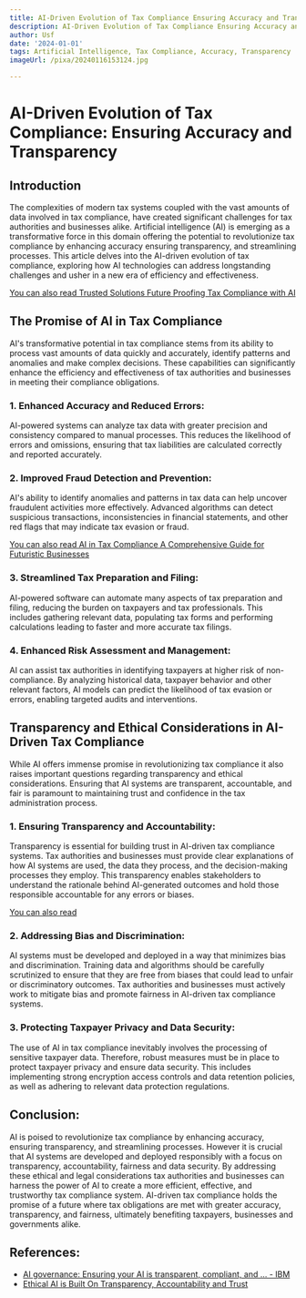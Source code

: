 ```yaml
---
title: AI-Driven Evolution of Tax Compliance Ensuring Accuracy and Transparency
description: AI-Driven Evolution of Tax Compliance Ensuring Accuracy and Transparency
author: Usf
date: '2024-01-01'
tags: Artificial Intelligence, Tax Compliance, Accuracy, Transparency
imageUrl: /pixa/20240116153124.jpg

---
```

# AI-Driven  Evolution of Tax Compliance:  Ensuring Accuracy and Transparency

## Introduction

The complexities of modern tax systems coupled with the vast amounts of data involved in tax compliance, have created significant challenges for tax authorities and businesses alike. Artificial intelligence (AI) is emerging as  a  transformative force in this  domain offering the potential to revolutionize  tax compliance  by enhancing accuracy ensuring transparency, and streamlining processes. This article delves into the AI-driven evolution of tax compliance, exploring how AI technologies can address longstanding challenges and usher in a new era of efficiency and effectiveness.

[You can also read Trusted Solutions Future  Proofing Tax Compliance with  AI](Trusted%20Solutions%20Future%20Proofing%20Tax%20Compliance%20with%20AI)


## The Promise of  AI  in Tax Compliance

AI's transformative potential in tax compliance stems from its ability to  process vast amounts of  data  quickly and accurately, identify patterns and anomalies and make complex decisions.  These capabilities can significantly enhance the efficiency and effectiveness  of tax authorities and businesses  in meeting their compliance  obligations.

### 1. Enhanced Accuracy and Reduced Errors:

AI-powered systems can analyze tax data with greater precision and consistency compared to  manual processes. This reduces the likelihood of errors and omissions, ensuring that tax  liabilities are calculated correctly and reported accurately.

### 2. Improved Fraud Detection and  Prevention:

AI's ability to identify  anomalies  and patterns in tax data can help uncover fraudulent activities more effectively. Advanced algorithms can detect suspicious transactions, inconsistencies in financial statements, and other red flags that may indicate tax evasion or fraud.

[You  can also read AI in Tax Compliance A Comprehensive Guide for Futuristic Businesses](AI%20in%20Tax%20Compliance%20A%20Comprehensive%20Guide%20for%20Futuristic%20Businesses)


### 3. Streamlined Tax Preparation and Filing:

AI-powered software can automate many aspects of  tax preparation and filing, reducing the burden on taxpayers and tax professionals.  This includes gathering relevant  data, populating tax forms and performing  calculations leading to faster and more accurate tax filings.

### 4. Enhanced Risk Assessment and  Management:

AI can assist tax authorities  in identifying taxpayers  at higher  risk  of non-compliance. By analyzing historical data, taxpayer  behavior and other relevant factors, AI models can predict the likelihood of  tax evasion or errors,  enabling targeted audits and interventions.

## Transparency and Ethical  Considerations in AI-Driven Tax Compliance

While AI offers immense promise in revolutionizing tax compliance  it also raises  important questions regarding  transparency  and ethical considerations. Ensuring that AI systems are transparent, accountable, and fair is  paramount to maintaining trust and confidence in the tax administration process.

### 1. Ensuring Transparency  and Accountability:

Transparency is essential for building trust in AI-driven tax compliance systems. Tax authorities and businesses must provide clear explanations of how AI systems are used,  the data they process, and  the decision-making processes they employ. This transparency enables stakeholders to understand the rationale behind AI-generated  outcomes and hold  those responsible accountable for any errors or biases.

[You can also read ]()


### 2. Addressing Bias and Discrimination:

AI systems must  be developed and deployed in a way that minimizes bias and discrimination. Training data and algorithms should be  carefully scrutinized to  ensure that they are free from biases that could lead to unfair or discriminatory outcomes. Tax authorities and businesses must actively work  to mitigate bias and promote fairness in AI-driven tax compliance systems.

### 3. Protecting Taxpayer Privacy and Data  Security:

The use of AI in tax compliance inevitably involves the processing of sensitive taxpayer data.  Therefore, robust measures must be in place to protect taxpayer privacy and ensure data security. This includes implementing strong encryption  access controls  and data retention policies,  as well as adhering to  relevant data protection regulations.

## Conclusion:

AI is poised to revolutionize tax compliance  by  enhancing accuracy, ensuring transparency, and streamlining processes. However it is crucial that AI systems are developed and deployed responsibly with a focus on transparency, accountability, fairness and data security. By addressing these ethical and legal  considerations tax authorities and businesses can harness the power of AI to  create a more efficient, effective,  and trustworthy tax compliance system. AI-driven tax compliance holds the promise of a future where tax obligations are met with greater accuracy, transparency,  and  fairness,  ultimately benefiting taxpayers, businesses and governments alike.

## References:
- [AI governance: Ensuring your AI is transparent, compliant, and ... - IBM](https://www.ibm.com/analytics/common/smartpapers/ai-governance-smartpaper/)
- [Ethical AI is Built On Transparency, Accountability and Trust](https://www.corporatecomplianceinsights.com/ethical-use-artificial-intelligence/)
